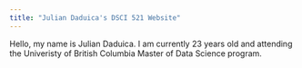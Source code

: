 ```yaml
---
title: "Julian Daduica's DSCI 521 Website"
---
```


Hello, my name is Julian Daduica. I am currently 23 years old and attending the Univeristy of British Columbia Master of Data Science program. 

